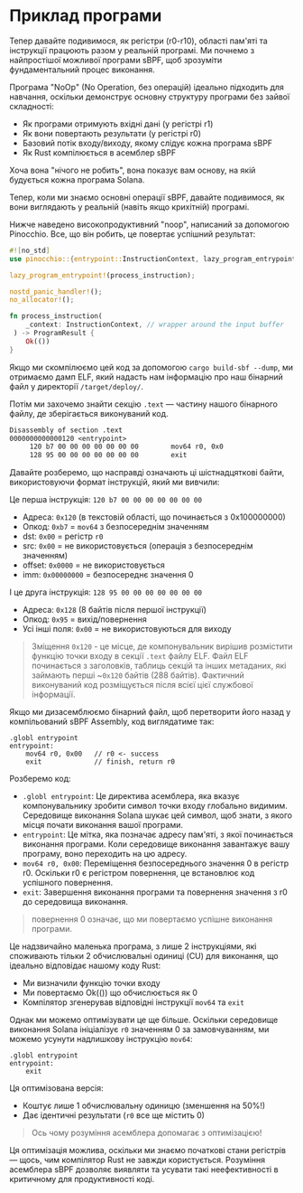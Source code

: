 
# Приклад програми 

Тепер давайте подивимося, як регістри (r0-r10), області пам'яті та інструкції працюють разом у реальній програмі. Ми почнемо з найпростішої можливої програми sBPF, щоб зрозуміти фундаментальний процес виконання.

<ArticleSection name="NoOp-program" id="noop-program" level="h2" />

Програма "NoOp" (No Operation, без операцій) ідеально підходить для навчання, оскільки демонструє основну структуру програми без зайвої складності:
- Як програми отримують вхідні дані (у регістрі r1)
- Як вони повертають результати (у регістрі r0)
- Базовий потік входу/виходу, якому слідує кожна програма sBPF
- Як Rust компілюється в асемблер sBPF

Хоча вона "нічого не робить", вона показує вам основу, на якій будується кожна програма Solana.

Тепер, коли ми знаємо основні операції sBPF, давайте подивимося, як вони виглядають у реальній (навіть якщо крихітній) програмі.

<ArticleSection name="Pinocchio NoOp" id="pinocchio-noop" level="h2" />

Нижче наведено високопродуктивний "noop", написаний за допомогою Pinocchio. Все, що він робить, це повертає успішний результат:

```rust
#![no_std]
use pinocchio::{entrypoint::InstructionContext, lazy_program_entrypoint, no_allocator, nostd_panic_handler, ProgramResult};

lazy_program_entrypoint!(process_instruction);

nostd_panic_handler!();
no_allocator!();

fn process_instruction(
    _context: InstructionContext, // wrapper around the input buffer
 ) -> ProgramResult {
    Ok(())
}
```

Якщо ми скомпілюємо цей код за допомогою `cargo build-sbf --dump`, ми отримаємо дамп ELF, який надасть нам інформацію про наш бінарний файл у директорії `/target/deploy/`.

Потім ми захочемо знайти секцію `.text` — частину нашого бінарного файлу, де зберігається виконуваний код.

```pinocchio_noop-dump.txt
Disassembly of section .text
0000000000000120 <entrypoint>
     120 b7 00 00 00 00 00 00 00      	mov64 r0, 0x0
     128 95 00 00 00 00 00 00 00      	exit
```

Давайте розберемо, що насправді означають ці шістнадцяткові байти, використовуючи формат інструкцій, який ми вивчили:

Це перша інструкція: `120 b7 00 00 00 00 00 00 00`
- Адреса: `0x120` (в текстовій області, що починається з 0x100000000)
- Опкод: `0xb7` = `mov64` з безпосереднім значенням
- dst: `0x00` = регістр `r0`
- src: `0x00` = не використовується (операція з безпосереднім значенням)
- offset: `0x0000` = не використовується
- imm: `0x00000000` = безпосереднє значення 0

І це друга інструкція: `128 95 00 00 00 00 00 00 00`
- Адреса: `0x128` (8 байтів після першої інструкції)
- Опкод: `0x95` = вихід/повернення
- Усі інші поля: `0x00` = не використовуються для виходу

> Зміщення `0x120` - це місце, де компонувальник вирішив розмістити функцію точки входу в секції `.text` файлу ELF. Файл ELF починається з заголовків, таблиць секцій та інших метаданих, які займають перші ~`0x120` байтів (288 байтів). Фактичний виконуваний код розміщується після всієї цієї службової інформації.

<ArticleSection name="Assembly NoOp" id="assembly-noop" level="h2" />

Якщо ми дизасемблюємо бінарний файл, щоб перетворити його назад у компільований sBPF Assembly, код виглядатиме так:

```sbpf
.globl entrypoint
entrypoint:
    mov64 r0, 0x00   // r0 <- success
    exit             // finish, return r0
```

Розберемо код:
- `.globl entrypoint`: Це директива асемблера, яка вказує компонувальнику зробити символ точки входу глобально видимим. Середовище виконання Solana шукає цей символ, щоб знати, з якого місця почати виконання вашої програми.
- `entrypoint`: Це мітка, яка позначає адресу пам'яті, з якої починається виконання програми. Коли середовище виконання завантажує вашу програму, воно переходить на цю адресу.
- `mov64 r0, 0x00`: Переміщення безпосереднього значення 0 в регістр r0. Оскільки r0 є регістром повернення, це встановлює код успішного повернення.
- `exit`: Завершення виконання програми та повернення значення з r0 до середовища виконання.

> повернення 0 означає, що ми повертаємо успішне виконання програми.

Це надзвичайно маленька програма, з лише 2 інструкціями, які споживають тільки 2 обчислювальні одиниці (CU) для виконання, що ідеально відповідає нашому коду Rust:
- Ми визначили функцію точки входу
- Ми повертаємо Ok(()) що обчислюється як 0
- Компілятор згенерував відповідні інструкції `mov64` та `exit`

<ArticleSection name="Оптимізована збірка NoOp" id="optimized-assembly-noop" level="h2" />

Однак ми можемо оптимізувати це ще більше. Оскільки середовище виконання Solana ініціалізує `r0` значенням 0 за замовчуванням, ми можемо усунути надлишкову інструкцію `mov64`:

```sbpf
.globl entrypoint
entrypoint:
    exit
```

Ця оптимізована версія:
- Коштує лише 1 обчислювальну одиницю (зменшення на 50%!)
- Дає ідентичні результати (`r0` все ще містить 0)

> Ось чому розуміння асемблера допомагає з оптимізацією!

Ця оптимізація можлива, оскільки ми знаємо початкові стани регістрів — щось, чим компілятор Rust не завжди користується. Розуміння асемблера sBPF дозволяє виявляти та усувати такі неефективності в критичному для продуктивності коді.